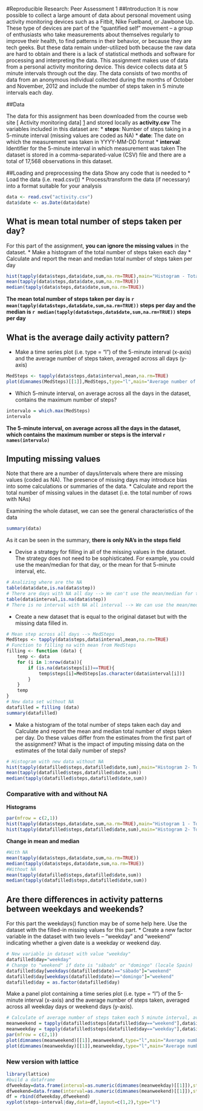 #Reproducible Research: Peer Assessment 1
##Introduction
It is now possible to collect a large amount of data about personal movement using activity monitoring devices such as a Fitbit, Nike Fuelband, or Jawbone Up. These type of devices are part of the “quantified self” movement – a group of enthusiasts who take measurements about themselves regularly to improve their health, to find patterns in their behavior, or because they are tech geeks. But these data remain under-utilized both because the raw data are hard to obtain and there is a lack of statistical methods and software for processing and interpreting the data.
This assignment makes use of data from a personal activity monitoring device. This device collects data at 5 minute intervals through out the day. The data consists of two months of data from an anonymous individual collected during the months of October and November, 2012 and include the number of steps taken in 5 minute intervals each day.

##Data

The data for this assignment has been downloaded from the course web site [ Activity monitoring data] [1] and stored locally as __activity.csv__
The variables included in this dataset are:
* __steps__: Number of steps taking in a 5-minute interval (missing values are
coded as NA)
* __date__: The date on which the measurement was taken in YYYY-MM-DD
format
* __interval__: Identifier for the 5-minute interval in which measurement was taken
The dataset is stored in a comma-separated-value (CSV) file and there are a total of 17,568 observations in this dataset.

##Loading and preprocessing the data
Show any code that is needed to
* Load the data (i.e. read.csv())
* Process/transform the data (if necessary) into a format suitable for your
analysis

```r
data <- read.csv("activity.csv")
data$date <- as.Date(data$date)
```

## What is mean total number of steps taken per day?
For this part of the assignment, __you can ignore the missing values__ in the dataset.
* Make a histogram of the total number of steps taken each day
* Calculate and report the mean and median total number of steps taken per day

```r
hist(tapply(data$steps,data$date,sum,na.rm=TRUE),main="Histogram - Total number of steps taken each day",col="red",xlab="Number of steps per day")
mean(tapply(data$steps,data$date,sum,na.rm=TRUE))
median(tapply(data$steps,data$date,sum,na.rm=TRUE))
```

__The mean total number of steps taken per day is `r mean(tapply(data$steps,data$date,sum,na.rm=TRUE))` steps per day and the median is `r median(tapply(data$steps,data$date,sum,na.rm=TRUE))` steps per day__

## What is the average daily activity pattern?
* Make a time series plot (i.e. type = "l") of the 5-minute interval (x-axis) and the average number of steps taken, averaged across all days (y-axis)

```r
MedSteps <- tapply(data$steps,data$interval,mean,na.rm=TRUE)
plot(dimnames(MedSteps)[[1]],MedSteps,type="l",main="Average number of steps in interval of 5 minutes",xlab="Minute of the day",ylab="Steps per 5 minute")
```

* Which 5-minute interval, on average across all the days in the dataset, contains the maximum number of steps?
```r
intervalo = which.max(MedSteps)
intervalo
```
__The 5-minute interval, on average across all the days in the dataset, which contains the maximum number or steps is the interval `r names(intervalo)`__


## Imputing missing values
Note that there are a number of days/intervals where there are missing values (coded as NA). The presence of missing days may introduce bias into some
calculations or summaries of the data.
* Calculate and report the total number of missing values in the dataset
(i.e. the total number of rows with NAs)

Examining the whole dataset, we can see the general characteristics of the data
```r
summary(data)
```
As it can be seen in the summary, __there is only NA's in the steps field__

* Devise a strategy for filling in all of the missing values in the dataset. The strategy does not need to be sophisticated. For example, you could use the mean/median for that day, or the mean for that 5-minute interval, etc.
```r
# Analizing where are the NA
table(data$date,is.na(data$step))
# There are days with NA all day --> We can't use the mean/median for that day
table(data$interval,is.na(data$step))
# There is no interval with NA all interval --> We can use the mean/media for each interval as a strategy for filling the NA
```

* Create a new dataset that is equal to the original dataset but with the missing data filled in.
```r
# Mean step across all days --> MedSteps
MedSteps <- tapply(data$steps,data$interval,mean,na.rm=TRUE)
# Function to filling na with mean from MedSteps
filling <- function (data) {
    temp <- data
    for (i in 1:nrow(data)){
        if (is.na(data$steps[i])==TRUE){
            temp$steps[i]=MedSteps[as.character(data$interval[i])]
        }
    }
    temp
}
# New data set without NA
datafilled = filling (data)
summary(datafilled)
```

* Make a histogram of the total number of steps taken each day and Calculate and report the mean and median total number of steps taken per day. Do these values differ from the estimates from the first part of the assignment? What is the impact of imputing missing data on the estimates of the total daily number of steps?

```r
# Histogram with new data without NA
hist(tapply(datafilled$steps,datafilled$date,sum),main="Histogram 2- Total number of steps taken each day (filled NA)",col="red",xlab="Number of steps per day")
mean(tapply(datafilled$steps,datafilled$date,sum))
median(tapply(datafilled$steps,datafilled$date,sum))
```

### Comparative with and without NA
__Histograms__
```r
par(mfrow = c(2,1))
hist(tapply(data$steps,data$date,sum,na.rm=TRUE),main="Histogram 1 - Total number of steps taken each day",col="red",xlab="Number of steps per day")
hist(tapply(datafilled$steps,datafilled$date,sum),main="Histogram 2- Total number of steps taken each day (filled NA)",col="red",xlab="Number of steps per day")
```
__Change in mean and median__
```r
#With NA
mean(tapply(data$steps,data$date,sum,na.rm=TRUE))
median(tapply(data$steps,data$date,sum,na.rm=TRUE))
#Without NA
mean(tapply(datafilled$steps,datafilled$date,sum))
median(tapply(datafilled$steps,datafilled$date,sum))
```

## Are there differences in activity patterns between weekdays and weekends?
For this part the weekdays() function may be of some help here. Use the dataset with the filled-in missing values for this part.
* Create a new factor variable in the dataset with two levels – “weekday” and “weekend” indicating whether a given date is a weekday or weekend day.
```r
# New variable in dataset with value "weekday"
datafilled$day="weekday"
# Change to "weekend" if date is "sábado" or "domingo" (locale Spain)
datafilled$day[weekdays(datafilled$date)=="sábado"]="weekend"
datafilled$day[weekdays(datafilled$date)=="domingo"]="weekend"
datafilled$day = as.factor(datafilled$day)
```

Make a panel plot containing a time series plot (i.e. type = "l") of the 5-minute interval (x-axis) and the average number of steps taken, averaged across all weekday days or weekend days (y-axis).
```r
# Calculate of average number of steps taken each 5 minute interval, averaged across all weekday days or weekend days
meanweekend = tapply(datafilled$steps[datafilled$day=="weekend"],data$interval[datafilled$day=="weekend"],mean)
meanweekday = tapply(datafilled$steps[datafilled$day=="weekday"],data$interval[datafilled$day=="weekday"],mean)
par(mfrow = c(2,1))
plot(dimnames(meanweekend)[[1]],meanweekend,type="l",main="Average number of steps in interval of 5 minutes Weekend",xlab="",ylab="Steps per 5 minute")
plot(dimnames(meanweekday)[[1]],meanweekday,type="l",main="Average number of steps in interval of 5 minutes Weekday",xlab="Minute of the day",ylab="Steps per 5 minute")
```

### New version with lattice
```r
library(lattice)
#build a dataframe
dfweekday=data.frame(interval=as.numeric(dimnames(meanweekday)[[1]]),steps=meanweekday,day="weekday")
dfweekend=data.frame(interval=as.numeric(dimnames(meanweekend)[[1]]),steps=meanweekend,day="weekend")
df = rbind(dfweekday,dfweekend)
xyplot(steps~interval|day,data=df,layout=c(1,2),type="l")
```

[1]: https://d396qusza40orc.cloudfront.net/repdata%2Fdata%2Factivity.zip "Activity Monitoring Data"